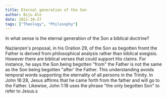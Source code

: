 ```yaml
---
title: Eternal generation of the Son
author: Biju Ale
date: 2021-10-27
tags: ["Theology", "Philosophy"]
---
```


In what sense is the eternal generation of the Son a biblical doctrine?

Nazianzen's proposal, in his Oration 29, of the Son as begotten fromt the Father is derived from philosophical analysis rather than biblical exegisis. However there are biblical verses that could support His claims. For instance, he says the Son being begotten "from" the Father is not the same as the Son being begotten "after' the Father. This understanding avoids temporal words supporting the eternality of all persons in the Trinity. In John 16:28, Jesus affirms that he came forth from the father and will go to the Father. Likewise, John 1:18 uses the phrase "the only begotten Son" to refer to Jesus.s
